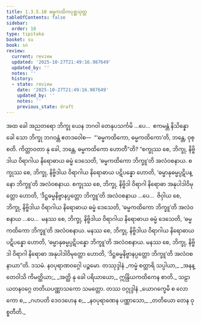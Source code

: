 ```yaml
---
title: 1.3.5.10 ဓမ္မကထိကပုစ္ဆသုတ္တ
tableOfContents: false
sidebar:
  order: 10
type: tipitaka
basket: su
book: sn
review:
  current: review
  updated: '2025-10-27T21:49:16.987649'
  updated_by: ''
  notes: ''
  history:
  - state: review
    date: '2025-10-27T21:49:16.987649'
    updated_by: ''
    notes: ''
    previous_state: draft
---
```



<ReviewStatus review={frontmatter.review} showDetails={true} />

<HypothesisAnnotation frontmatter={frontmatter} />

<DynamicBreadcrumb />

<Division number="155" book="sn" e="ch" v="18" p="302">

<Paragraph number="852" book="sn">
အထ ခေါ အညတရော ဘိက္ခု ယေန ဘဂဝါ တေနုပသင်္ကမိ …ပေ…  ဧကမန္တံ နိသိန္နော ခေါ သော ဘိက္ခု ဘဂဝန္တံ ဧတဒဝေါစ—  “‘ဓမ္မကထိကော, ဓမ္မကထိကော’တိ, ဘန္တေ, ဝုစ္စတိ. ကိတ္တာဝတာ နု ခေါ, ဘန္တေ, ဓမ္မကထိကော ဟောတီ”တိ?
</Paragraph>

<Paragraph number="853" book="sn">
“စက္ခုဿ စေ, ဘိက္ခု, နိဗ္ဗိဒါယ ဝိရာဂါယ နိရောဓာယ ဓမ္မံ ဒေသေတိ, ‘ဓမ္မကထိကော ဘိက္ခူ’တိ အလံဝစနာယ. စက္ခုဿ စေ, ဘိက္ခု, နိဗ္ဗိဒါယ ဝိရာဂါယ နိရောဓာယ ပဋိပန္နော ဟောတိ, ‘ဓမ္မာနုဓမ္မပ္ပဋိပန္နော ဘိက္ခူ’တိ အလံဝစနာယ. စက္ခုဿ စေ, ဘိက္ခု, နိဗ္ဗိဒါ ဝိရာဂါ နိရောဓာ အနုပါဒါဝိမုတ္တော ဟောတိ, ‘ဒိဋ္ဌဓမ္မနိဗ္ဗာနပ္ပတ္တော ဘိက္ခူ’တိ အလံဝစနာယ …ပေ…  ဇိဝှါယ စေ, ဘိက္ခု, နိဗ္ဗိဒါယ ဝိရာဂါယ နိရောဓာယ ဓမ္မံ ဒေသေတိ, ‘ဓမ္မကထိကော ဘိက္ခူ’တိ အလံဝစနာယ …ပေ…  မနဿ စေ, ဘိက္ခု, နိဗ္ဗိဒါယ ဝိရာဂါယ နိရောဓာယ ဓမ္မံ ဒေသေတိ, ‘ဓမ္မကထိကော ဘိက္ခူ’တိ အလံဝစနာယ. မနဿ စေ, ဘိက္ခု, နိဗ္ဗိဒါယ ဝိရာဂါယ နိရောဓာယ ပဋိပန္နော ဟောတိ, ‘ဓမ္မာနုဓမ္မပ္ပဋိပန္နော ဘိက္ခူ’တိ အလံဝစနာယ. မနဿ စေ, ဘိက္ခု, နိဗ္ဗိဒါ ဝိရာဂါ နိရောဓာ အနုပါဒါဝိမုတ္တော ဟောတိ, ‘ဒိဋ္ဌဓမ္မနိဗ္ဗာနပ္ပတ္တော ဘိက္ခူ’တိ အလံဝစနာယာ”တိ.

</Paragraph>
</Division>

<Paragraph number="854" type="center" book="sn">
ဒသမံ.



</Paragraph>

<Paragraph number="855" type="center" book="sn">
နဝပုရာဏဝဂ္ဂေါ ပဉ္စမော.



</Paragraph>

<Paragraph number="856" type="center" book="sn">
တဿုဒ္ဒါနံ


</Paragraph>

<Paragraph number="857" type="verses" book="sn">
_ကမ္မံ စတ္တာရိ သပ္ပါယာ,_  
_အနန္တေဝါသိ ကိမတ္ထိယာ;_  
_အတ္ထိ နု ခေါ ပရိယာယော,_  
ဣန္ဒြိယကထိကေန စာတိ._  


</Paragraph>

<Paragraph number="858" type="center" book="sn">
သဠာယတနဝဂ္ဂေ တတိယပဏ္ဏာသကော သမတ္တော.



</Paragraph>

<Paragraph number="859" type="center" book="sn">
တဿ ဝဂ္ဂုဒ္ဒါနံ


</Paragraph>

<Paragraph number="860" type="verses" book="sn">
_ယောဂက္ခေမိ စ လောကော စ,_  
_ဂဟပတိ ဒေဝဒဟေန စ;_  
_နဝပုရာဏေန ပဏ္ဏာသော,_  
_တတိယော တေန ဝုစ္စတီတိ._
</Paragraph>